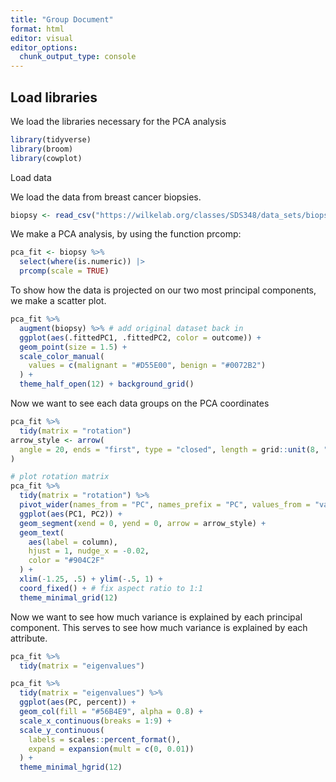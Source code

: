 ```yaml
---
title: "Group Document"
format: html
editor: visual
editor_options: 
  chunk_output_type: console
---
```


## Load libraries 

We load the libraries necessary for the PCA analysis

```r


library(tidyverse)
library(broom)  
library(cowplot)
```

Load data

We load the data from breast cancer biopsies.

```r

biopsy <- read_csv("https://wilkelab.org/classes/SDS348/data_sets/biopsy.csv")


```

We make a PCA analysis, by using the function prcomp:

```r

pca_fit <- biopsy %>% 
  select(where(is.numeric)) |>  
  prcomp(scale = TRUE)
```

To show how the data is projected on our two most principal components, we make a scatter plot.

```r
pca_fit %>%
  augment(biopsy) %>% # add original dataset back in
  ggplot(aes(.fittedPC1, .fittedPC2, color = outcome)) + 
  geom_point(size = 1.5) +
  scale_color_manual(
    values = c(malignant = "#D55E00", benign = "#0072B2")
  ) +
  theme_half_open(12) + background_grid()
```

Now we want to see each data groups on the PCA coordinates

```r

pca_fit %>%
  tidy(matrix = "rotation")
arrow_style <- arrow(
  angle = 20, ends = "first", type = "closed", length = grid::unit(8, "pt")
)

# plot rotation matrix
pca_fit %>%
  tidy(matrix = "rotation") %>%
  pivot_wider(names_from = "PC", names_prefix = "PC", values_from = "value") %>%
  ggplot(aes(PC1, PC2)) +
  geom_segment(xend = 0, yend = 0, arrow = arrow_style) +
  geom_text(
    aes(label = column),
    hjust = 1, nudge_x = -0.02, 
    color = "#904C2F"
  ) +
  xlim(-1.25, .5) + ylim(-.5, 1) +
  coord_fixed() + # fix aspect ratio to 1:1
  theme_minimal_grid(12)
```

Now we want to see how much variance is explained by each principal component. This serves to see how much variance is explained by each attribute.

```r

pca_fit %>%
  tidy(matrix = "eigenvalues")

pca_fit %>%
  tidy(matrix = "eigenvalues") %>%
  ggplot(aes(PC, percent)) +
  geom_col(fill = "#56B4E9", alpha = 0.8) +
  scale_x_continuous(breaks = 1:9) +
  scale_y_continuous(
    labels = scales::percent_format(),
    expand = expansion(mult = c(0, 0.01))
  ) +
  theme_minimal_hgrid(12)
```
